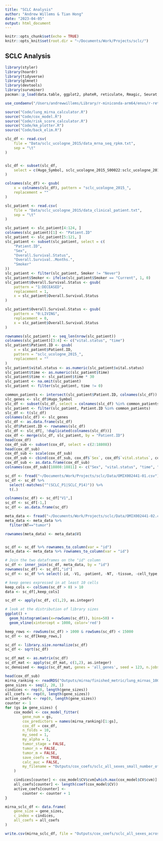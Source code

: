 ```yaml
---
title: "SCLC Analysis"
author: "Andrew Willems & Tian Hong"
date: "2023-04-05"
output: html_document
---
```


```r
knitr::opts_chunk$set(echo = TRUE)
knitr::opts_knit$set(root.dir = "~/Documents/Work/Projects/sclc/")
```

## SCLC Analysis

```r
library(styler)
library(hoardr)
library(tidyverse)
library(glmnet)
library(devtools)
library(survminer)
pacman::p_load(data.table, ggplot2, phateR, reticulate, Rmagic, Seurat, tidyverse, viridis)
```

```r
use_condaenv("/Users/andrewwillems/Library/r-miniconda-arm64/envs/r-reticulate")
```


```r
source("Code/lung_mirna_calculator.R")
source("Code/cox_model.R")
source("Code/risk_score_calculator.R")
source("Code/km_plotter.R")
source("Code/back_elim.R")
```


```r
slc_df <- read.csv(
    file = "Data/sclc_ucologne_2015/data_mrna_seq_rpkm.txt",
    sep = "\t"
)


slc_df <- subset(slc_df,
    select = c(Hugo_Symbol, sclc_ucologne_2015_S00022:sclc_ucologne_2015_S02397)
)

colnames(slc_df) <- gsub(
    x = colnames(slc_df), pattern = "sclc_ucologne_2015_",
    replacement = ""
)

slc_patient <- read.csv(
    file = "Data/sclc_ucologne_2015/data_clinical_patient.txt",
    sep = "\t"
)

slc_patient <- slc_patient[4:124, ]
colnames(slc_patient)[1] <- "Patient.ID"
slc_patient <- slc_patient[5:121, ]
slc_patient <- subset(slc_patient, select = c(
    "Patient.ID",
    "Sex",
    "Overall.Survival.Status",
    "Overall.Survival..Months.",
    "Smoker"
))
slc_patient <- filter(slc_patient, Smoker != "Never")
slc_patient$Smoker <- ifelse(slc_patient$Smoker == "Current", 1, 0)
slc_patient$Overall.Survival.Status <- gsub(
    pattern = "1:DECEASED",
    replacement = 1,
    x = slc_patient$Overall.Survival.Status
)

slc_patient$Overall.Survival.Status <- gsub(
    pattern = "0:LIVING",
    replacement = 0,
    x = slc_patient$Overall.Survival.Status
)

rownames(slc_patient) <- seq_len(nrow(slc_patient))
colnames(slc_patient)[3:4] <- c("vital.status", "time")
slc_patient$Patient.ID <- gsub(
    x = slc_patient$Patient.ID,
    pattern = "sclc_ucologne_2015_",
    replacement = ""
)
slc_patient$vital.status <- as.numeric(slc_patient$vital.status)
slc_patient$time <- as.numeric(slc_patient$time)
slc_patient$time <- slc_patient$time * 30
slc_patient <- na.omit(slc_patient)
slc_patient <- filter(slc_patient, time != 0)

common_patients <- intersect(slc_patient$Patient.ID, colnames(slc_df))
slc_genes <- slc_df$Hugo_Symbol
slc_df <- subset(slc_df, select = colnames(slc_df) %in% common_patients)
slc_patient <- filter(slc_patient, Patient.ID %in% common_patients)
slc_df <- t(slc_df)
colnames(slc_df) <- slc_genes
slc_df <- as.data.frame(slc_df)
slc_df$Patient.ID <- rownames(slc_df)
slc_df <- slc_df[, !duplicated(colnames(slc_df))]
cox_df <- merge(slc_df, slc_patient, by = "Patient.ID")
head(cox_df)
cox_df_sub <- subset(cox_df, select = c(2:18808))
head(cox_df_sub)
cox_df_sub <- scale(cox_df_sub)
cox_df_sub <- cbind(cox_df_sub, cox_df$`Sex`, cox_df$`vital.status`, cox_df$`time`, cox_df$`Smoker`)
cox_df_sub <- as.data.frame(cox_df_sub)
colnames(cox_df_sub)[18808:18811] <- c("Sex", "vital.status", "time", "Smoker")
```


```r
sc_df <- fread("~/Documents/Work/Projects/sclc/Data/OMIX002441-01.csv")
sc_df <- sc_df %>% 
  select(-matches("^(SCLC_P1|SCLC_P14)")) %>%
  t(.)

colnames(sc_df) <- sc_df["V1",]
sc_df <- sc_df[-1,]
sc_df <- as.data.frame(sc_df)

meta_data <- fread("~/Documents/Work/Projects/sclc/Data/OMIX002441-02.csv")
meta_data <- meta_data %>%
  filter(NT=="tumor")

rownames(meta_data) <- meta_data$V1


sc_df <- sc_df %>% rownames_to_column(var = "id")
meta_data <- meta_data %>% rownames_to_column(var = "id")

# Join the two dataframes on the "id" column
sc_df <- inner_join(sc_df, meta_data, by = "id")
rownames(sc_df) <- sc_df[,"id"]
sc_df <- sc_df %>% select(-id, -V1, -patient, -NT, -tissue, -cell_type, -nCount_RNA, -nFeature_RNA, -Pre_Map_Reads, -Aligned_Reads, -MappingRate)

# keep genes expressed in at least 10 cells
keep_cols <- colSums(sc_df > 0) > 10
data <- sc_df[,keep_cols]

sc_df <- apply(sc_df, c(1,2), as.integer)

# look at the distribution of library sizes
ggplot() +
  geom_histogram(aes(x=rowSums(sc_df)), bins=50) +
  geom_vline(xintercept = 1000, color='red')

keep_rows <- rowSums(sc_df) > 1000 & rowSums(sc_df) < 15000
sc_df <- sc_df[keep_rows,]

sc_df <- library.size.normalize(sc_df)
sc_df <- sqrt(sc_df)
```

```r
sc_df_mat <- as.matrix(sc_df)
sc_df_mat <- apply(sc_df_mat, c(1,2), as.integer)
sc_denoised <- magic(sc_df_mat, genes = 'all_genes', seed = 123, n.jobs = -1)
```


```r
head(cox_df_sub)
mirna_ranking <- readRDS("Outputs/mirna/finished_metric/lung_mirnas_100_targets.rds")
gene_sizes <- seq(2, 20, 1)
cindices <- rep(0, length(gene_sizes))
all_coefs <- rep(0, length(gene_sizes))
active_coefs <- rep(0, length(gene_sizes))
counter <- 1
for (gs in gene_sizes) {
    cox_model <- cox_model_fitter(
        gene_num = gs,
        cox_predictors = names(mirna_ranking)[1:gs],
        cox_df = cox_df,
        n_folds = 10,
        my_seed = 1,
        my_alpha = 1,
        tumor_stage = FALSE,
        tumor_n = FALSE,
        tumor_m = FALSE,
        save_coefs = TRUE,
        calc_auc = FALSE,
        my_filename = "Outputs/cox_coefs/sclc_all_sexes_small_number_of_coefs_100_targets.csv"
    )

    cindices[counter] <- cox_model$CV$cvm[which.max(cox_model$CV$cvm)]
    all_coefs[counter] <- length(coef(cox_model$CV))
    active_coefs[counter] <-
        counter <- counter + 1
}

mirna_sclc_df <- data.frame(
    gene_size = gene_sizes,
    c_index = cindices,
    all_coefs = all_coefs
)

write.csv(mirna_sclc_df, file = "Outputs/cox_coefs/sclc_all_sexes_across_gene_size_small_number_of_coefs_100_targets.csv")
```